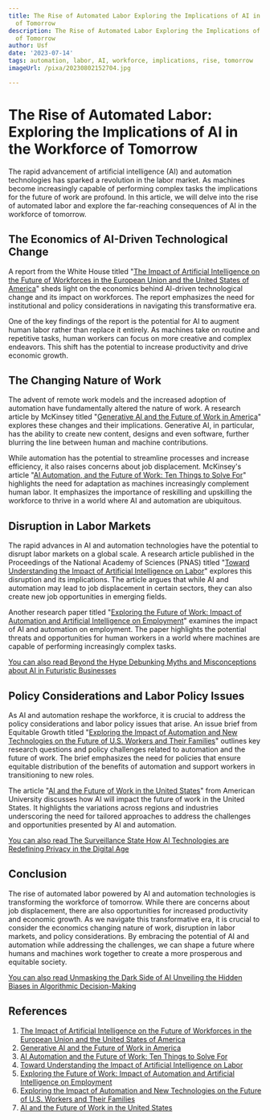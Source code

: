 ```yaml
---
title: The Rise of Automated Labor Exploring the Implications of AI in the Workforce
  of Tomorrow
description: The Rise of Automated Labor Exploring the Implications of AI in the Workforce
  of Tomorrow
author: Usf
date: '2023-07-14'
tags: automation, labor, AI, workforce, implications, rise, tomorrow
imageUrl: /pixa/20230802152704.jpg

---
```

# The Rise of Automated Labor: Exploring the Implications of AI in the Workforce of Tomorrow

The rapid advancement of artificial intelligence (AI) and automation technologies has sparked a revolution in the labor market. As  machines become increasingly capable of performing complex tasks the implications for the future of work are profound. In this article, we will delve into the rise of automated labor  and explore the far-reaching consequences of AI in  the  workforce of tomorrow.

## The Economics of AI-Driven Technological Change

A report from the White House titled  "[The  Impact of Artificial Intelligence on the Future of Workforces in the European  Union and the United States of America](https://www.whitehouse.gov/wp-content/uploads/2022/12/TTC-EC-CEA-AI-Report-12052022-1.pdf)" sheds light on the economics behind AI-driven technological change and its impact on workforces. The report emphasizes the need for  institutional and policy considerations in navigating this transformative era.

One of the key findings of the report is the potential for AI to augment human labor rather  than replace it entirely. As machines  take on routine and repetitive  tasks, human workers can focus on more creative and complex endeavors. This shift has the potential to increase productivity and drive  economic growth.

## The Changing Nature of Work

The advent of remote work models and the increased adoption of automation have fundamentally altered  the nature of work. A research article by McKinsey titled "[Generative AI and the Future of Work in America](https://www.mckinsey.com/mgi/our-research/generative-ai-and-the-future-of-work-in-america)" explores these changes and their implications. Generative AI, in particular, has the ability to create new content, designs and even software, further blurring the line between human and machine contributions.

While automation  has the  potential to streamline processes and increase efficiency, it also raises concerns about job  displacement. McKinsey's article "[AI Automation, and the Future of Work: Ten Things to Solve  For](https://www.mckinsey.com/featured-insights/future-of-work/ai-automation-and-the-future-of-work-ten-things-to-solve-for)" highlights  the need for adaptation as machines increasingly complement human labor.  It emphasizes the importance of reskilling and upskilling the workforce to  thrive in a world where AI and automation are ubiquitous.

## Disruption in Labor Markets

The rapid advances in AI and automation technologies  have the potential to disrupt labor markets on a global  scale. A research article published in the Proceedings of the National Academy  of Sciences (PNAS)  titled "[Toward  Understanding  the Impact  of  Artificial Intelligence on Labor](https://www.pnas.org/doi/10.1073/pnas.1900949116)" explores this disruption and its implications. The article argues that while AI and automation may  lead to job displacement in certain sectors, they can also create new  job  opportunities in emerging fields.

Another research paper titled "[Exploring the Future of Work: Impact of Automation and Artificial Intelligence on Employment](https://www.researchgate.net/publication/368693016_Exploring_the_Future_of_Work_Impact_of_Automation_and_Artificial_Intelligence_on_Employment)" examines the impact of AI and  automation on employment. The  paper highlights the potential threats and opportunities for human workers in a world where machines are capable  of performing increasingly complex tasks.

[You can also read Beyond the Hype Debunking Myths and Misconceptions about AI in Futuristic Businesses](Beyond%20the%20Hype%20Debunking%20Myths%20and%20Misconceptions%20about%20AI%20in%20Futuristic%20Businesses)


## Policy Considerations and Labor Policy Issues

As  AI and automation reshape the workforce,  it is  crucial  to address the policy considerations and labor policy issues that arise. An issue brief  from Equitable Growth titled "[Exploring the Impact of Automation and New Technologies on the Future of U.S. Workers and Their  Families](https://equitablegrowth.org/exploring-the-impact-of-automation-and-new-technologies-on-the-future-of-u-s-workers-and-their-families/)" outlines key research questions  and policy challenges related to  automation and the future of work. The brief emphasizes the need for  policies  that ensure equitable distribution of the benefits of automation and support workers  in  transitioning  to  new roles.

The article "[AI and the Future of Work in the United States](https://www.american.edu/sis/centers/security-technology/ai-and-the-future-of-work-in-the-united-states.cfm)" from American University discusses how AI  will impact  the future of work in the United States. It highlights the variations across regions and  industries underscoring the need for tailored approaches to address the challenges and  opportunities presented by AI and automation.

[You can also read The Surveillance State How  AI  Technologies are  Redefining Privacy in  the Digital Age](The%20Surveillance%20State%20How%20AI%20Technologies%20are%20Redefining%20Privacy%20in%20the%20Digital%20Age)


## Conclusion

The  rise of automated  labor powered by AI and automation technologies is transforming the workforce of tomorrow.  While there are concerns about job displacement, there are also opportunities for  increased productivity and  economic growth. As we navigate this transformative  era, it is crucial to consider the economics changing nature of  work, disruption in labor markets, and policy considerations. By embracing  the potential of AI and automation while addressing the challenges, we can shape a future where humans  and machines work together  to create a more prosperous and  equitable society.

[You  can also read Unmasking the Dark Side of AI Unveiling the Hidden Biases in Algorithmic Decision-Making](Unmasking%20the%20Dark%20Side%20of%20AI%20Unveiling%20the%20Hidden%20Biases%20in%20Algorithmic%20Decision-Making)


## References

1. [The Impact of Artificial Intelligence on the  Future of  Workforces in the European  Union and the United States  of America](https://www.whitehouse.gov/wp-content/uploads/2022/12/TTC-EC-CEA-AI-Report-12052022-1.pdf)
2. [Generative AI and the  Future  of  Work in America](https://www.mckinsey.com/mgi/our-research/generative-ai-and-the-future-of-work-in-america)
3. [AI Automation and the Future of  Work: Ten Things to Solve  For](https://www.mckinsey.com/featured-insights/future-of-work/ai-automation-and-the-future-of-work-ten-things-to-solve-for)
4. [Toward Understanding the Impact of Artificial Intelligence on Labor](https://www.pnas.org/doi/10.1073/pnas.1900949116)
5. [Exploring  the Future of Work: Impact of Automation and Artificial Intelligence on Employment](https://www.researchgate.net/publication/368693016_Exploring_the_Future_of_Work_Impact_of_Automation_and_Artificial_Intelligence_on_Employment)
6. [Exploring  the Impact of Automation and New  Technologies on the Future of U.S. Workers and Their Families](https://equitablegrowth.org/exploring-the-impact-of-automation-and-new-technologies-on-the-future-of-u-s-workers-and-their-families/)
7. [AI and  the Future of Work in the United States](https://www.american.edu/sis/centers/security-technology/ai-and-the-future-of-work-in-the-united-states.cfm)